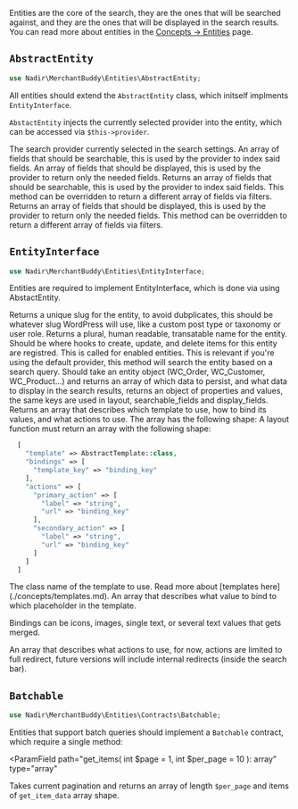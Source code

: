 Entities are the core of the search, they are the ones that will be searched against, and they are the ones that will be displayed in the search results. You can read more about entities in the [Concepts -> Entities](./concepts/entities.md) page.

## `AbstractEntity`

```php
use Nadir\MerchantBuddy\Entities\AbstractEntity;
```

All entities should extend the `AbstractEntity` class, which initself implments `EntityInterface`.

`AbstactEntity` injects the currently selected provider into the entity, which can be accessed via `$this->provider`.

<ParamField path="protected: provider" type="ProviderInterface">
  The search provider currently selected in the search settings.
</ParamField>

<ParamField path="searchable_fields" type="string[]" default="[]">
  An array of fields that should be searchable, this is used by the provider to
  index said fields.
</ParamField>

<ParamField path="display_fields" type="string[]" default="[]">
  An array of fields that should be displayed, this is used by the provider to
  return only the needed fields.
</ParamField>

<ParamField path="get_searchable_fields(): array" type="string[]">
  Returns an array of fields that should be searchable, this is used by the
  provider to index said fields. This method can be overridden to return a
  different array of fields via filters.
</ParamField>

<ParamField path="get_display_fields(): array" type="string[]">
  Returns an array of fields that should be displayed, this is used by the
  provider to return only the needed fields. This method can be overridden to
  return a different array of fields via filters.
</ParamField>

## `EntityInterface`

```php
use Nadir\MerchantBuddy\Entities\EntityInterface;
```

Entities are required to implement EntityInterface, which is done via using AbstactEntity.

<ParamField path="get_entity_slug(): string" type="string">
  Returns a unique slug for the entity, to avoid dubplicates, this should be
  whatever slug WordPress will use, like a custom post type or taxonomy or user
  role.
</ParamField>

<ParamField path="get_entity_label(): string" type="string">
  Returns a plural, human readable, transatable name for the entity.
</ParamField>

<ParamField path="init_hooks(): void" type="void">
  Should be where hooks to create, update, and delete items for this entity are
  registred. This is called for enabled entities.
</ParamField>

<ParamField path="search( query: string): array" type="Item[]">
  This is relevant if you're using the default provider, this method will search
  the entity based on a search query.
</ParamField>

<ParamField path="get_item_data( object $item ): array" type="array">
  Should take an entity object (WC_Order, WC_Customer, WC_Product...) and
  returns an array of which data to persist, and what data to display in the
  search results, returns an object of properties and values, the same keys are
  used in layout, searchable_fields and display_fields.
</ParamField>

<ParamField path="layout(): array" type="array">
  Returns an array that describes which template to use, how to bind its values,
  and what actions to use. The array has the following shape:
</ParamField>

<Accordion title="Layout" defaultOpen={true}>
  A layout function must return an array with the following shape:

```php
  [
    "template" => AbstractTemplate::class,
    "bindings" => [
      "template_key" => "binding_key"
    ],
    "actions" => [
      "primary_action" => [
        "label" => "string",
        "url" => "binding_key"
      ],
      "secondary_action" => [
        "label" => "string",
        "url" => "binding_key"
      ]
    ]
  ]
```

<ParamField path="template: string" type="string">
  The class name of the template to use. Read more about [templates
  here](./concepts/templates.md).
</ParamField>

<ParamField path="bindings: array" type="array">
  An array that describes what value to bind to which placeholder in the
  template.

Bindings can be icons, images, single text, or several text values that gets merged.

</ParamField>

<ParamField path="actions: array" type="array">
  An array that describes what actions to use, for now, actions are limited to
  full redirect, future versions will include internal redirects (inside the
  search bar).
</ParamField>

</Accordion>

## `Batchable`

```php
use Nadir\MerchantBuddy\Entities\Contracts\Batchable;
```

Entities that support batch queries should implement a `Batchable` contract, which require a single method:

<ParamField
  path="get_items( int $page = 1, int $per_page = 10 ): array"
  type="array"
>
  Takes current pagination and returns an array of length `$per_page` and items
  of `get_item_data` array shape.
</ParamField>
